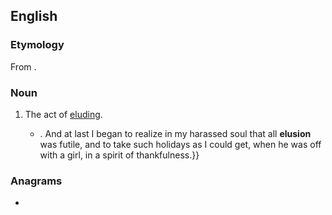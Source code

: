 {{also|elusión}}
==English==

===Etymology===
From {{bor|en|ML.|ēlūsiō}}.

===Noun===
{{en-noun|~}}

# The act of [[elude|elud]]ing.
#* {{RQ:Churchill Celebrity|chapter=IV|page=46|passage=No matter how early I came down, I would find him on the veranda, smoking cigarettes, or{{...}}. And at last I began to realize in my harassed soul that all '''elusion''' was futile, and to take such holidays as I could get, when he was off with a girl, in a spirit of thankfulness.}}

===Anagrams===
* {{anagrams|en|a=eilnosu|Luiseño}}